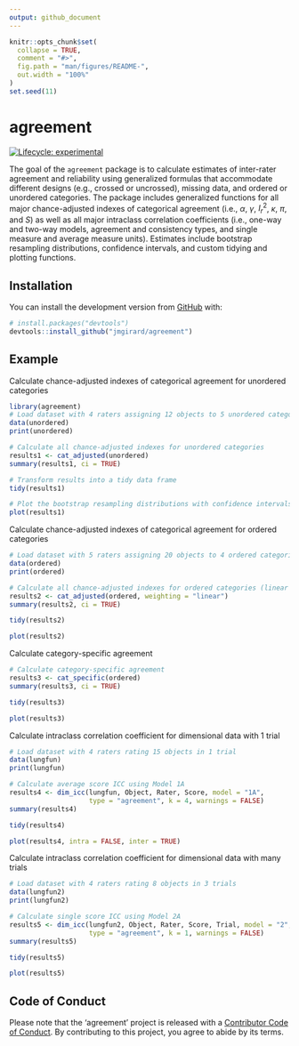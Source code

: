 ```yaml
---
output: github_document
---
```


<!-- README.md is generated from README.Rmd. Please edit that file -->

```r
knitr::opts_chunk$set(
  collapse = TRUE,
  comment = "#>",
  fig.path = "man/figures/README-",
  out.width = "100%"
)
set.seed(11)
```
# agreement

<!-- badges: start -->
[![Lifecycle: experimental](https://img.shields.io/badge/lifecycle-experimental-orange.svg)](https://www.tidyverse.org/lifecycle/#experimental)
<!-- badges: end -->

The goal of the `agreement` package is to calculate estimates of inter-rater agreement and reliability using generalized formulas that accommodate different designs (e.g., crossed or uncrossed), missing data, and ordered or unordered categories. The package includes generalized functions for all major chance-adjusted indexes of categorical agreement (i.e., $\alpha$, $\gamma$, $I_r^2$, $\kappa$, $\pi$, and $S$) as well as all major intraclass correlation coefficients (i.e., one-way and two-way models, agreement and consistency types, and single measure and average measure units). Estimates include bootstrap resampling distributions, confidence intervals, and custom tidying and plotting functions.

## Installation

You can install the development version from [GitHub](https://github.com/) with:

``` r
# install.packages("devtools")
devtools::install_github("jmgirard/agreement")
```
## Example

Calculate chance-adjusted indexes of categorical agreement for unordered categories

```r
library(agreement)
# Load dataset with 4 raters assigning 12 objects to 5 unordered categories
data(unordered)
print(unordered)
```

```r
# Calculate all chance-adjusted indexes for unordered categories
results1 <- cat_adjusted(unordered)
summary(results1, ci = TRUE)
```

```r
# Transform results into a tidy data frame
tidy(results1)
```

```r
# Plot the bootstrap resampling distributions with confidence intervals
plot(results1)
```

Calculate chance-adjusted indexes of categorical agreement for ordered categories

```r
# Load dataset with 5 raters assigning 20 objects to 4 ordered categories
data(ordered)
print(ordered)
```

```r
# Calculate all chance-adjusted indexes for ordered categories (linear weights)
results2 <- cat_adjusted(ordered, weighting = "linear")
summary(results2, ci = TRUE)
```

```r
tidy(results2)
```

```r
plot(results2)
```

Calculate category-specific agreement

```r
# Calculate category-specific agreement
results3 <- cat_specific(ordered)
summary(results3, ci = TRUE)
```

```r
tidy(results3)
```

```r
plot(results3)
```

Calculate intraclass correlation coefficient for dimensional data with 1 trial

```r
# Load dataset with 4 raters rating 15 objects in 1 trial
data(lungfun)
print(lungfun)
```

```r
# Calculate average score ICC using Model 1A
results4 <- dim_icc(lungfun, Object, Rater, Score, model = "1A", 
                    type = "agreement", k = 4, warnings = FALSE)
summary(results4)
```

```r
tidy(results4)
```


```r
plot(results4, intra = FALSE, inter = TRUE)
```

Calculate intraclass correlation coefficient for dimensional data with many trials

```r
# Load dataset with 4 raters rating 8 objects in 3 trials
data(lungfun2)
print(lungfun2)
```

```r
# Calculate single score ICC using Model 2A
results5 <- dim_icc(lungfun2, Object, Rater, Score, Trial, model = "2", 
                    type = "agreement", k = 1, warnings = FALSE)
summary(results5)
```

```r
tidy(results5)
```

```r
plot(results5)
```

## Code of Conduct

Please note that the 'agreement' project is released with a
[Contributor Code of Conduct](.github/CODE_OF_CONDUCT.md).
By contributing to this project, you agree to abide by its terms.
